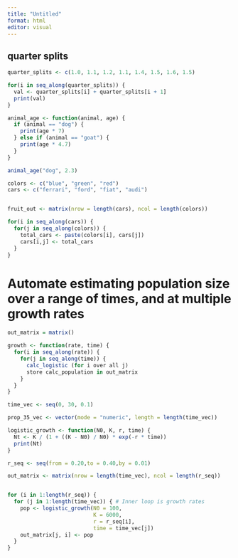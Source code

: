 ```yaml
---
title: "Untitled"
format: html
editor: visual
---
```


## quarter splits

```r

quarter_splits <- c(1.0, 1.1, 1.2, 1.1, 1.4, 1.5, 1.6, 1.5)

for(i in seq_along(quarter_splits)) {
  val <- quarter_splits[i] + quarter_splits[i + 1]
  print(val)
}

```

```r

animal_age <- function(animal, age) {
  if (animal == "dog") {
    print(age * 7)
  } else if (animal == "goat") {
    print(age * 4.7)
  }
}

animal_age("dog", 2.3)


```

```r

colors <- c("blue", "green", "red")
cars <- c("ferrari", "ford", "fiat", "audi")


fruit_out <- matrix(nrow = length(cars), ncol = length(colors))

for(i in seq_along(cars)) {
  for(j in seq_along(colors)) {
    total_cars <- paste(colors[i], cars[j])
    cars[i,j] <- total_cars
  }
}
```

# Automate estimating population size over a range of times, and at multiple growth rates

```r
out_matrix = matrix()

growth <- function(rate, time) {
  for(i in seq_along(rate)) {
    for(j in seq_along(time)) {
      calc_logistic (for i over all j)
      store calc_population in out_matrix
    }
  }
}

time_vec <- seq(0, 30, 0.1)

prop_35_vec <- vector(mode = "numeric", length = length(time_vec))

logistic_growth <- function(N0, K, r, time) {
  Nt <- K / (1 + ((K - N0) / N0) * exp(-r * time))
  print(Nt)
}

r_seq <- seq(from = 0.20,to = 0.40,by = 0.01)

out_matrix <- matrix(nrow = length(time_vec), ncol = length(r_seq))


for (i in 1:length(r_seq)) {
  for (j in 1:length(time_vec)) { # Inner loop is growth rates
    pop <- logistic_growth(N0 = 100, 
                           K = 6000, 
                           r = r_seq[i], 
                           time = time_vec[j])
    out_matrix[j, i] <- pop
  }
}



```






